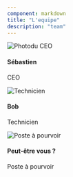 ```yaml
---
component: markdown
title: "L'equipe"
description: "team"
---
```


![Photodu CEO](/images/gallery/Seb.png)

#### Sébastien

CEO

![Technicien](https://placehold.co/400x400/ededed/777?text=Technicien)

#### Bob

Technicien

![Poste à pourvoir](https://placehold.co/400x400/ededed/777?text=Poste+à+pourvoir)

#### Peut-être vous ?

Poste à pourvoir
